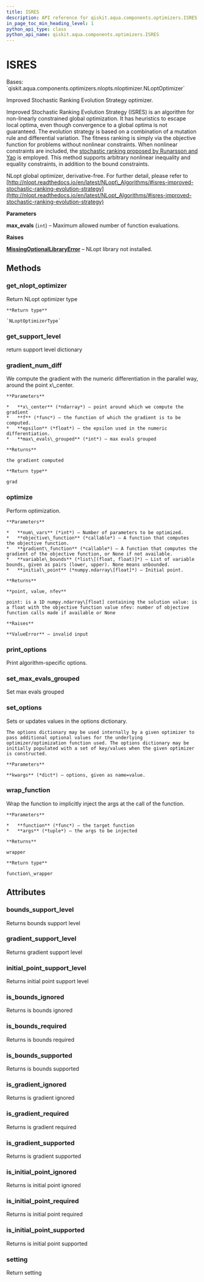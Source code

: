 ```yaml
---
title: ISRES
description: API reference for qiskit.aqua.components.optimizers.ISRES
in_page_toc_min_heading_level: 1
python_api_type: class
python_api_name: qiskit.aqua.components.optimizers.ISRES
---
```


# ISRES

<Class id="qiskit.aqua.components.optimizers.ISRES" isDedicatedPage={true} github="https://github.com/qiskit-community/qiskit-aqua/tree/stable/0.9/qiskit/aqua/components/optimizers/nlopts/isres.py" signature="ISRES(max_evals=1000)">
  Bases: `qiskit.aqua.components.optimizers.nlopts.nloptimizer.NLoptOptimizer`

  Improved Stochastic Ranking Evolution Strategy optimizer.

  Improved Stochastic Ranking Evolution Strategy (ISRES) is an algorithm for non-linearly constrained global optimization. It has heuristics to escape local optima, even though convergence to a global optima is not guaranteed. The evolution strategy is based on a combination of a mutation rule and differential variation. The fitness ranking is simply via the objective function for problems without nonlinear constraints. When nonlinear constraints are included, the [stochastic ranking proposed by Runarsson and Yao](https://notendur.hi.is/tpr/software/sres/Tec311r.pdf) is employed. This method supports arbitrary nonlinear inequality and equality constraints, in addition to the bound constraints.

  NLopt global optimizer, derivative-free. For further detail, please refer to [http://nlopt.readthedocs.io/en/latest/NLopt\_Algorithms/#isres-improved-stochastic-ranking-evolution-strategy](http://nlopt.readthedocs.io/en/latest/NLopt_Algorithms/#isres-improved-stochastic-ranking-evolution-strategy)

  **Parameters**

  **max\_evals** (`int`) – Maximum allowed number of function evaluations.

  **Raises**

  [**MissingOptionalLibraryError**](qiskit.aqua.MissingOptionalLibraryError "qiskit.aqua.MissingOptionalLibraryError") – NLopt library not installed.

  ## Methods

  ### get\_nlopt\_optimizer

  <Function id="qiskit.aqua.components.optimizers.ISRES.get_nlopt_optimizer" signature="ISRES.get_nlopt_optimizer()">
    Return NLopt optimizer type

    **Return type**

    `NLoptOptimizerType`
  </Function>

  ### get\_support\_level

  <Function id="qiskit.aqua.components.optimizers.ISRES.get_support_level" signature="ISRES.get_support_level()">
    return support level dictionary
  </Function>

  ### gradient\_num\_diff

  <Function id="qiskit.aqua.components.optimizers.ISRES.gradient_num_diff" signature="static ISRES.gradient_num_diff(x_center, f, epsilon, max_evals_grouped=1)">
    We compute the gradient with the numeric differentiation in the parallel way, around the point x\_center.

    **Parameters**

    *   **x\_center** (*ndarray*) – point around which we compute the gradient
    *   **f** (*func*) – the function of which the gradient is to be computed.
    *   **epsilon** (*float*) – the epsilon used in the numeric differentiation.
    *   **max\_evals\_grouped** (*int*) – max evals grouped

    **Returns**

    the gradient computed

    **Return type**

    grad
  </Function>

  ### optimize

  <Function id="qiskit.aqua.components.optimizers.ISRES.optimize" signature="ISRES.optimize(num_vars, objective_function, gradient_function=None, variable_bounds=None, initial_point=None)">
    Perform optimization.

    **Parameters**

    *   **num\_vars** (*int*) – Number of parameters to be optimized.
    *   **objective\_function** (*callable*) – A function that computes the objective function.
    *   **gradient\_function** (*callable*) – A function that computes the gradient of the objective function, or None if not available.
    *   **variable\_bounds** (*list\[(float, float)]*) – List of variable bounds, given as pairs (lower, upper). None means unbounded.
    *   **initial\_point** (*numpy.ndarray\[float]*) – Initial point.

    **Returns**

    **point, value, nfev**

    point: is a 1D numpy.ndarray\[float] containing the solution value: is a float with the objective function value nfev: number of objective function calls made if available or None

    **Raises**

    **ValueError** – invalid input
  </Function>

  ### print\_options

  <Function id="qiskit.aqua.components.optimizers.ISRES.print_options" signature="ISRES.print_options()">
    Print algorithm-specific options.
  </Function>

  ### set\_max\_evals\_grouped

  <Function id="qiskit.aqua.components.optimizers.ISRES.set_max_evals_grouped" signature="ISRES.set_max_evals_grouped(limit)">
    Set max evals grouped
  </Function>

  ### set\_options

  <Function id="qiskit.aqua.components.optimizers.ISRES.set_options" signature="ISRES.set_options(**kwargs)">
    Sets or updates values in the options dictionary.

    The options dictionary may be used internally by a given optimizer to pass additional optional values for the underlying optimizer/optimization function used. The options dictionary may be initially populated with a set of key/values when the given optimizer is constructed.

    **Parameters**

    **kwargs** (*dict*) – options, given as name=value.
  </Function>

  ### wrap\_function

  <Function id="qiskit.aqua.components.optimizers.ISRES.wrap_function" signature="static ISRES.wrap_function(function, args)">
    Wrap the function to implicitly inject the args at the call of the function.

    **Parameters**

    *   **function** (*func*) – the target function
    *   **args** (*tuple*) – the args to be injected

    **Returns**

    wrapper

    **Return type**

    function\_wrapper
  </Function>

  ## Attributes

  ### bounds\_support\_level

  <Attribute id="qiskit.aqua.components.optimizers.ISRES.bounds_support_level">
    Returns bounds support level
  </Attribute>

  ### gradient\_support\_level

  <Attribute id="qiskit.aqua.components.optimizers.ISRES.gradient_support_level">
    Returns gradient support level
  </Attribute>

  ### initial\_point\_support\_level

  <Attribute id="qiskit.aqua.components.optimizers.ISRES.initial_point_support_level">
    Returns initial point support level
  </Attribute>

  ### is\_bounds\_ignored

  <Attribute id="qiskit.aqua.components.optimizers.ISRES.is_bounds_ignored">
    Returns is bounds ignored
  </Attribute>

  ### is\_bounds\_required

  <Attribute id="qiskit.aqua.components.optimizers.ISRES.is_bounds_required">
    Returns is bounds required
  </Attribute>

  ### is\_bounds\_supported

  <Attribute id="qiskit.aqua.components.optimizers.ISRES.is_bounds_supported">
    Returns is bounds supported
  </Attribute>

  ### is\_gradient\_ignored

  <Attribute id="qiskit.aqua.components.optimizers.ISRES.is_gradient_ignored">
    Returns is gradient ignored
  </Attribute>

  ### is\_gradient\_required

  <Attribute id="qiskit.aqua.components.optimizers.ISRES.is_gradient_required">
    Returns is gradient required
  </Attribute>

  ### is\_gradient\_supported

  <Attribute id="qiskit.aqua.components.optimizers.ISRES.is_gradient_supported">
    Returns is gradient supported
  </Attribute>

  ### is\_initial\_point\_ignored

  <Attribute id="qiskit.aqua.components.optimizers.ISRES.is_initial_point_ignored">
    Returns is initial point ignored
  </Attribute>

  ### is\_initial\_point\_required

  <Attribute id="qiskit.aqua.components.optimizers.ISRES.is_initial_point_required">
    Returns is initial point required
  </Attribute>

  ### is\_initial\_point\_supported

  <Attribute id="qiskit.aqua.components.optimizers.ISRES.is_initial_point_supported">
    Returns is initial point supported
  </Attribute>

  ### setting

  <Attribute id="qiskit.aqua.components.optimizers.ISRES.setting">
    Return setting
  </Attribute>
</Class>

